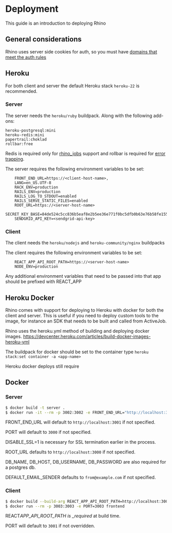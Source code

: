 # Deployment

This guide is an introduction to deploying Rhino

## General considerations

Rhino uses server side cookies for auth, so you must have [domains that meet the auth rules](/docs/concepts/auth)

## Heroku

For both client and server the default Heroku stack `heroku-22` is recommended.

### Server

The server needs the `heroku/ruby` buildpack. Along with the following add-ons:

    heroku-postgresql:mini
    heroku-redis:mini
    papertrail:choklad
    rollbar:free

Redis is required only for [rhino_jobs](/docs/guides/jobs) support and rollbar is required for [error trapping](error_reporting).

The server requires the following environment variables to be set:

```env
    FRONT_END_URL=https://<client-host-name>,
    LANG=en_US.UTF-8
    RACK_ENV=production
    RAILS_ENV=production
    RAILS_LOG_TO_STDOUT=enabled
    RAILS_SERVE_STATIC_FILES=enabled
    ROOT_URL=https://<server-host-name>
    SECRET_KEY_BASE=84de524c5cc836b5eaf8e2b5ee36e771f0bc5dfb0b63e76b58fe155d32cb3c71ca48f5a39f4992c5aaa3bb9d323d9ab1529b526bb2349bf2e09fd44385ab234c
    SENDGRID_API_KEY=<sendgrid-api-key>
```

### Client

The client needs the `heroku/nodejs` and `heroku-community/nginx` buildpacks

The client requires the following environment variables to be set:

```env
    REACT_APP_API_ROOT_PATH=https://<server-host-name>
    NODE_ENV=production
```

Any additional environment variables that need to be passed into that app should be prefixed with REACT_APP

## Heroku Docker

Rhino comes with support for deploying to Heroku with docker for both the client and server. This is useful if you need to deploy custom tools to the image, for instance an SDK that needs to be built and called from ActiveJob.

Rhino uses the heroku.yml method of building and deploying docker images. https://devcenter.heroku.com/articles/build-docker-images-heroku-yml

The buildpack for docker should be set to the container type `heroku stack:set container -a <app-name>`

Heroku docker deploys still require

## Docker

### Server

```bash
$ docker build -t server .
$ docker run -it --rm -p 3002:3002 -e FRONT_END_URL="http://localhost:3003" -e PORT=3002 -e DISABLE_SSL=1 -e ROOT_URL=http://localhost:3002 server
```

FRONT_END_URL will default to `http://localhost:3001` if not specified.

PORT will default to `3000` if not specified.

DISABLE_SSL=1 is necessary for SSL termination earlier in the process.

ROOT_URL defaults to `http://localhost:3000` if not specified.

DB_NAME, DB_HOST, DB_USERNAME, DB_PASSWORD are also required for a postgres db.

DEFAULT_EMAIL_SENDER defaults to `from@example.com` if not specified.

### Client

```bash
$ docker build --build-arg REACT_APP_API_ROOT_PATH=http://localhost:3002 -t frontend .
$ docker run --rm -p 3003:3003 -e PORT=3003 frontend
```

REACT*APP_API_ROOT_PATH is \_required* at build time.

PORT will default to `3001` if not overridden.
